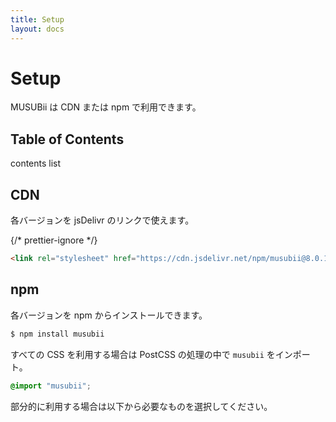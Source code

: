 ```yaml
---
title: Setup
layout: docs
---
```



# Setup

MUSUBii は CDN または npm で利用できます。

## Table of Contents

contents list

## CDN

各バージョンを <ExternalLink href="https://www.jsdelivr.com/package/npm/musubii">jsDelivr</ExternalLink> のリンクで使えます。

{/* prettier-ignore */}
```html
<link rel="stylesheet" href="https://cdn.jsdelivr.net/npm/musubii@8.0.1/dist/musubii.css" />
```

## npm

各バージョンを <ExternalLink href="https://www.npmjs.com/package/musubii">npm</ExternalLink> からインストールできます。

```sh
$ npm install musubii
```

すべての CSS を利用する場合は PostCSS の処理の中で `musubii` をインポート。

```css
@import "musubii";
```

部分的に利用する場合は以下から必要なものを選択してください。

<CodeImportMusubii />
